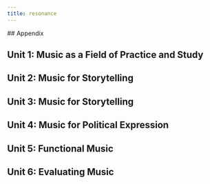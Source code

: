 ```yaml
---
title: resonance
---
```



<LinkCard title="Resonance V7 Textbook" href="//resonances/resonance-v7.pdf" />
## Appendix

<CardGrid>
  <LinkCard
    title="A1: Definition of Terms"
    href="/resonances/appendix/Appendices_Definition_of_Terms.pdf"
  />
  <LinkCard
    title="A2: Instruments of the Orchestra"
    href="/resonances/appendix/Appendices_Instruments_of_the_Orchestra.pdf"
  />
  <LinkCard
    title="A3: Western Art Music"
    href="/resonances/appendix/Appendices_Western_Art_Music.pdf"
  />
</CardGrid>

## Unit 1: Music as a Field of Practice and Study

<CardGrid>
  <LinkCard
    title="Chapter 1.1: Music in Human Life"
    href="//resonances/unit1/Unit1_Chapter1_Music_in_Human_Life.pdf"
  />
  <LinkCard
    title="Chapter 1.2: The Elements of Music"
    href="//resonances/unit1/Unit1_Chapter2_The_Elements_of_Music.pdf"
  />
</CardGrid>

## Unit 2: Music for Storytelling

<CardGrid>
  <LinkCard
    title="Chapter 2.3: Music and Characterization"
    href="/resonances/unit2/Unit2_Chapter3_Music_and_Characterization.pdf"
  />
  <LinkCard
    title="Chapter 2.4: Sung and Danced Drama"
    href="/resonances/unit2/Unit2_Chapter4_Sung_and_Danced_Drama.pdf"
  />
  <LinkCard
    title="Chapter 2.5: Song"
    href="/resonances/unit2/Unit2_Chapter5_Song.pdf"
  />
  <LinkCard
    title="Chapter 2.6: Stories without Words: Introduction"
    href="/resonances/unit2/Unit2_Chapter6_Stories_without_Words_Introduction.pdf"
  />
</CardGrid>

## Unit 3: Music for Storytelling

<CardGrid>
  <LinkCard
    title="Chapter 3.7: Listening at Public Concerts: Introduction"
    href="/resonances/unit3/Unit3_Chapter7_Listening_at_Public_Concerts_Introduction.pdf"
  />
  <LinkCard
    title="Chapter 3.8: Listening at Home and at Court: Introduction"
    href="/resonances/unit3/Unit3_Chapter8_Listening_at_Home_and_at_Court_Introduction.pdf"
  />
</CardGrid>

## Unit 4: Music for Political Expression

<CardGrid>
  <LinkCard
    title="Chapter 4.10: Support and Protest"
    href="/resonances/unit4/Unit4_Chapter10_Support_and_Protest.pdf"
  />
  <LinkCard
    title="Chapter 4.9: National Identity"
    href="/resonances/unit4/Unit4_Chapter9_National_Identity.pdf"
  />
</CardGrid>

## Unit 5: Functional Music

<CardGrid>
  <LinkCard
    title="Chapter 5.11: Music for Spiritual Expression"
    href="/resonances/unit5/Unit5_Chapter11_Music_for_Spiritual_Expression.pdf"
  />
  <LinkCard
    title="Chapter 5.12: Music for Moving"
    href="/resonances/unit5/Unit5_Chapter12_Music_for_Moving.pdf"
  />
</CardGrid>

## Unit 6: Evaluating Music

<CardGrid>
  <LinkCard
    title="Chapter 6.13: What is Good Music?"
    href="/resonances/unit6/Unit6_Chapter13_What_is_Good_Music.pdf"
  />
</CardGrid>
